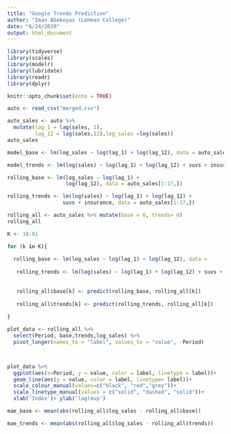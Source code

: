 ---
title: "Google Trends Prediction"
author: "Iman Abakoyas (Lehman College)"
date: "6/24/2020"
output: html_document
---

```{r setup, include=FALSE}
library(tidyverse)
library(scales)
library(modelr)
library(lubridate)
library(readr)
library(dplyr)

knitr::opts_chunk$set(echo = TRUE)
```

 
 

```{r}
auto <- read_csv("merged.csv")

auto_sales <- auto %>% 
  mutate(lag_1 = lag(sales, 1), 
         lag_12 = lag(sales,12),log_sales =log(sales))
auto_sales

```



```{r}
model_base <- lm(log_sales ~ log(lag_1) + log(lag_12), data = auto_sales)

model_trends <- lm(log(sales) ~ log(lag_1) + log(lag_12) + suvs + insurance, data = auto_sales)

```



```{r}
rolling_base <- lm(log_sales ~ log(lag_1) + 
                   log(lag_12), data = auto_sales[1:17,])

rolling_trends <- lm(log(sales) ~ log(lag_1) + log(lag_12) + 
                  suvs + insurance, data = auto_sales[1:17,])

rolling_all <- auto_sales %>% mutate(base = 0, trends= 0) 
rolling_all


```
```{r}
K <- 18:91

for (k in K){
   
  rolling_base <- lm(log_sales ~ log(lag_1) + log(lag_12), data =       rolling_all[1:k-1,])
   
   rolling_trends <- lm(log(sales) ~ log(lag_1) + log(lag_12) + suvs + insurance, data = rolling_all[1:k-1,])
   
   
   rolling_all$base[k] <- predict(rolling_base, rolling_all[k]) 
   
   rolling_all$trends[k] <- predict(rolling_trends, rolling_all[k])
  
}

```

 
```{r}

plot_data <- rolling_all %>% 
  select(Period, base,trends,log_sales) %>% 
  pivot_longer(names_to = "label", values_to = "value", -Period)



plot_data %>% 
  ggplot(aes(x=Period, y = value, color = label, linetype = label))+  
  geom_line(aes(y = value, color = label, linetype= label))+
  scale_colour_manual(values=c("black", "red","grey"))+          
  scale_linetype_manual(values = c("solid", "dashed", "solid"))+
  xlab('Index')+ ylab('log(mvp')
```
```{r}
mae_base <- mean(abs(rolling_all$log_sales - rolling_all$base))

mae_trends <- mean(abs(rolling_all$log_sales - rolling_all$trends))

```




